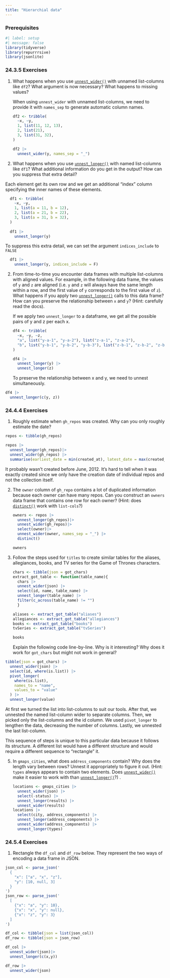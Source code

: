 ```yaml
---
title: "Hierarchial data"
---
```


### **Prerequisites**

```r
#| label: setup
#| message: false
library(tidyverse)
library(repurrrsive)
library(jsonlite)
```

### **24.3.5 Exercises**

1.  What happens when you use [`unnest_wider()`](https://tidyr.tidyverse.org/reference/unnest_wider.html) with unnamed list-columns like `df2`?
    What argument is now necessary?
    What happens to missing values?

    When using `unnest_wider` with unnamed list-columns, we need to provide it with `names_sep` to generate automatic column names.

    ```r
    df2 <- tribble(
      ~x, ~y,
      1, list(11, 12, 13),
      2, list(21),
      3, list(31, 32),
    )

    df2 |> 
      unnest_wider(y, names_sep = "_")
    ```

2.  What happens when you use [`unnest_longer()`](https://tidyr.tidyverse.org/reference/unnest_longer.html) with named list-columns like `df1`?
    What additional information do you get in the output?
    How can you suppress that extra detail?

Each element get its own row and we get an additional "index" column specifying the inner names of these elements.

```r
  df1 <- tribble(
    ~x, ~y,
    1, list(a = 11, b = 12),
    2, list(a = 21, b = 22),
    3, list(a = 31, b = 32),
  )
  
  df1 |> 
    unnest_longer(y)
```

To suppress this extra detail, we can set the argument `indices_include` to `FALSE`

```r
  df1 |> 
    unnest_longer(y, indices_include = F)
```

2.  From time-to-time you encounter data frames with multiple list-columns with aligned values.
    For example, in the following data frame, the values of `y` and `z` are aligned (i.e. `y` and `z` will always have the same length within a row, and the first value of `y` corresponds to the first value of `z`).
    What happens if you apply two [`unnest_longer()`](https://tidyr.tidyverse.org/reference/unnest_longer.html) calls to this data frame?
    How can you preserve the relationship between `x` and `y`?
    (Hint: carefully read the docs).

    If we apply two `unnest_longer` to a dataframe, we get all the possible pairs of y and z per each x.

    ```r
    df4 <- tribble(
      ~x, ~y, ~z,
      "a", list("y-a-1", "y-a-2"), list("z-a-1", "z-a-2"),
      "b", list("y-b-1", "y-b-2", "y-b-3"), list("z-b-1", "z-b-2", "z-b-3")
    )

    df4 |>
      unnest_longer(y) |>
      unnest_longer(z)
    ```

    To preserve the relationship between x and y, we need to unnest simultaneously.

```r
df4 |>
  unnest_longer(c(y, z))
```

### **24.4.4 Exercises**

1.  Roughly estimate when `gh_repos` was created. Why can you only roughly estimate the date?

```r
repos <- tibble(gh_repos)

repos |>
  unnest_longer(gh_repos)|>
  unnest_wider(gh_repos) |>
  summarise(earliest_date = min(created_at), latest_date = max(created_at))
```

It probably wasn't created before June, 2012.
It's hard to tell when it was exactly created since we only have the creation date of individual repos and not the collection itself.

2.  The `owner` column of `gh_repo` contains a lot of duplicated information because each owner can have many repos.
    Can you construct an `owners` data frame that contains one row for each owner?
    (Hint: does [`distinct()`](https://dplyr.tidyverse.org/reference/distinct.html) work with `list-cols`?)

    ```r
    owners <- repos |>
      unnest_longer(gh_repos)|>
      unnest_wider(gh_repos)|>
      select(owner)|>
      unnest_wider(owner, names_sep = "_") |>
      distinct()

    owners
    ```

3.  Follow the steps used for `titles` to create similar tables for the aliases, allegiances, books, and TV series for the Game of Thrones characters.

    ```r
    chars <- tibble(json = got_chars)
    extract_got_table <- function(table_name){
      chars |> 
      unnest_wider(json) |> 
      select(id, name, table_name) |> 
      unnest_longer(table_name) |> 
      filter(c_across(table_name) != "")
      }

    aliases <- extract_got_table("aliases")
    allegiances <- extract_got_table("allegiances")
    books <- extract_got_table("books")
    tvSeries <- extract_got_table("tvSeries")

    books
    ```

    Explain the following code line-by-line.
    Why is it interesting?
    Why does it work for `got_chars` but might not work in general?

```r
tibble(json = got_chars) |> 
  unnest_wider(json) |> 
  select(id, where(is.list)) |> 
  pivot_longer(
    where(is.list), 
    names_to = "name", 
    values_to = "value"
  ) |>  
  unnest_longer(value)
```

At first we turned the list into list-columns to suit our tools.
After that, we unnested the named list-column wider to separate columns.
Then, we picked only the list-columns and the id column.
We used `pivot_longer` to lengthen the data, decreasing the number of columns.
Lastly, we unnested the last list-column.

This sequence of steps is unique to this particular data because it follows its structure.
A different list would have a different structure and would require a different sequence to "rectangle" it.

5.  In `gmaps_cities`, what does `address_components` contain? Why does the length vary between rows? Unnest it appropriately to figure it out. (Hint: `types` always appears to contain two elements. Does [`unnest_wider()`](https://tidyr.tidyverse.org/reference/unnest_wider.html) make it easier to work with than [`unnest_longer()`](https://tidyr.tidyverse.org/reference/unnest_longer.html)?) .

    ```r
    locations <- gmaps_cities |> 
      unnest_wider(json) |> 
      select(-status) |> 
      unnest_longer(results) |> 
      unnest_wider(results) 
    locations |>
      select(city, address_components) |>
      unnest_longer(address_components) |>
      unnest_wider(address_components) |>
      unnest_longer(types)

    ```

### **24.5.4 Exercises**

1.  Rectangle the `df_col` and `df_row` below. They represent the two ways of encoding a data frame in JSON.

```r
json_col <- parse_json('
  {
    "x": ["a", "x", "z"],
    "y": [10, null, 3]
  }
')
json_row <- parse_json('
  [
    {"x": "a", "y": 10},
    {"x": "x", "y": null},
    {"x": "z", "y": 3}
  ]
')

df_col <- tibble(json = list(json_col))
df_row <- tibble(json = json_row)

df_col |>
  unnest_wider(json)|>
  unnest_longer(c(x,y))

df_row |>
  unnest_wider(json)
```
